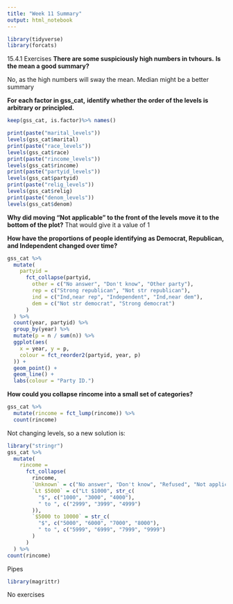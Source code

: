 ```yaml
---
title: "Week 11 Summary"
output: html_notebook
---
```


```r
library(tidyverse)
library(forcats)
```

15.4.1 Exercises
**There are some suspiciously high numbers in tvhours.**
**Is the mean a good summary?**

No, as the high numbers will sway the mean. Median might be a better summary

**For each factor in gss_cat,**
**identify whether the order of the levels is arbitrary or principled.**

```r
keep(gss_cat, is.factor)%>% names()
```
```r
print(paste("marital_levels"))
levels(gss_cat$marital)
print(paste("race_levels"))
levels(gss_cat$race)
print(paste("rincome_levels"))
levels(gss_cat$rincome)
print(paste("partyid_levels"))
levels(gss_cat$partyid)
print(paste("relig_levels"))
levels(gss_cat$relig)
print(paste("denom_levels"))
levels(gss_cat$denom)
```


**Why did moving “Not applicable” to the front of the levels**
**move it to the bottom of the plot?**
That would give it a value of 1

**How have the proportions of people identifying**
**as Democrat, Republican, and Independent changed over time?**

```r
gss_cat %>%
  mutate(
    partyid =
      fct_collapse(partyid,
        other = c("No answer", "Don't know", "Other party"),
        rep = c("Strong republican", "Not str republican"),
        ind = c("Ind,near rep", "Independent", "Ind,near dem"),
        dem = c("Not str democrat", "Strong democrat")
      )
  ) %>%
  count(year, partyid) %>%
  group_by(year) %>%
  mutate(p = n / sum(n)) %>%
  ggplot(aes(
    x = year, y = p,
    colour = fct_reorder2(partyid, year, p)
  )) +
  geom_point() +
  geom_line() +
  labs(colour = "Party ID.")
```


**How could you collapse rincome into a small set of categories?**

```r
gss_cat %>%
  mutate(rincome = fct_lump(rincome)) %>%
  count(rincome)
```

Not changing levels, so a new solution is:
```r
library("stringr")
gss_cat %>%
  mutate(
    rincome =
      fct_collapse(
        rincome,
        `Unknown` = c("No answer", "Don't know", "Refused", "Not applicable"),
        `Lt $5000` = c("Lt $1000", str_c(
          "$", c("1000", "3000", "4000"),
          " to ", c("2999", "3999", "4999")
        )),
        `$5000 to 10000` = str_c(
          "$", c("5000", "6000", "7000", "8000"),
          " to ", c("5999", "6999", "7999", "9999")
        )
      )
  ) %>%
count(rincome)

```
Pipes

```r
library(magrittr)
```
No exercises